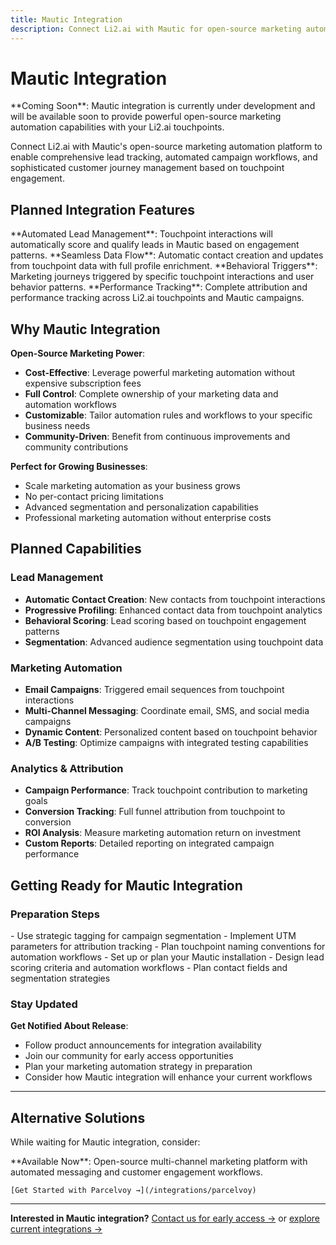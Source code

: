 ```yaml
---
title: Mautic Integration
description: Connect Li2.ai with Mautic for open-source marketing automation, lead scoring, and customer journey management through touchpoint interactions.
---
```


# Mautic Integration

<Note>
**Coming Soon**: Mautic integration is currently under development and will be available soon to provide powerful open-source marketing automation capabilities with your Li2.ai touchpoints.
</Note>

Connect Li2.ai with Mautic's open-source marketing automation platform to enable comprehensive lead tracking, automated campaign workflows, and sophisticated customer journey management based on touchpoint engagement.

## Planned Integration Features

<CardGroup cols={2}>
  <Card title="Lead Scoring & Qualification" icon="star" color="#7C3AED">
    **Automated Lead Management**: Touchpoint interactions will automatically score and qualify leads in Mautic based on engagement patterns.
  </Card>
  <Card title="Contact Synchronization" icon="users" color="#A855F7">
    **Seamless Data Flow**: Automatic contact creation and updates from touchpoint data with full profile enrichment.
  </Card>
  <Card title="Journey Automation" icon="workflow" color="#7C3AED">
    **Behavioral Triggers**: Marketing journeys triggered by specific touchpoint interactions and user behavior patterns.
  </Card>
  <Card title="Campaign Attribution" icon="chart-line" color="#A855F7">
    **Performance Tracking**: Complete attribution and performance tracking across Li2.ai touchpoints and Mautic campaigns.
  </Card>
</CardGroup>

## Why Mautic Integration

**Open-Source Marketing Power**:
- **Cost-Effective**: Leverage powerful marketing automation without expensive subscription fees
- **Full Control**: Complete ownership of your marketing data and automation workflows
- **Customizable**: Tailor automation rules and workflows to your specific business needs
- **Community-Driven**: Benefit from continuous improvements and community contributions

**Perfect for Growing Businesses**:
- Scale marketing automation as your business grows
- No per-contact pricing limitations
- Advanced segmentation and personalization capabilities
- Professional marketing automation without enterprise costs

## Planned Capabilities

### Lead Management
- **Automatic Contact Creation**: New contacts from touchpoint interactions
- **Progressive Profiling**: Enhanced contact data from touchpoint analytics
- **Behavioral Scoring**: Lead scoring based on touchpoint engagement patterns
- **Segmentation**: Advanced audience segmentation using touchpoint data

### Marketing Automation
- **Email Campaigns**: Triggered email sequences from touchpoint interactions
- **Multi-Channel Messaging**: Coordinate email, SMS, and social media campaigns
- **Dynamic Content**: Personalized content based on touchpoint behavior
- **A/B Testing**: Optimize campaigns with integrated testing capabilities

### Analytics & Attribution
- **Campaign Performance**: Track touchpoint contribution to marketing goals
- **Conversion Tracking**: Full funnel attribution from touchpoint to conversion
- **ROI Analysis**: Measure marketing automation return on investment
- **Custom Reports**: Detailed reporting on integrated campaign performance

## Getting Ready for Mautic Integration

### Preparation Steps

<Steps>
  <Step title="Set up consistent touchpoint organization">
    - Use strategic tagging for campaign segmentation
    - Implement UTM parameters for attribution tracking
    - Plan touchpoint naming conventions for automation workflows
  </Step>
  
  <Step title="Prepare your Mautic environment">
    - Set up or plan your Mautic installation
    - Design lead scoring criteria and automation workflows
    - Plan contact fields and segmentation strategies
  </Step>
</Steps>

### Stay Updated

**Get Notified About Release**:
- Follow product announcements for integration availability
- Join our community for early access opportunities
- Plan your marketing automation strategy in preparation
- Consider how Mautic integration will enhance your current workflows

---

## Alternative Solutions

While waiting for Mautic integration, consider:

<CardGroup cols={1}>
  <Card title="Parcelvoy Integration" icon="mail" color="#10B981">
    **Available Now**: Open-source multi-channel marketing platform with automated messaging and customer engagement workflows.
    
    [Get Started with Parcelvoy →](/integrations/parcelvoy)
  </Card>
</CardGroup>

---

**Interested in Mautic integration?** [Contact us for early access →](mailto:support@li2.ai) or [explore current integrations →](/integrations/overview)